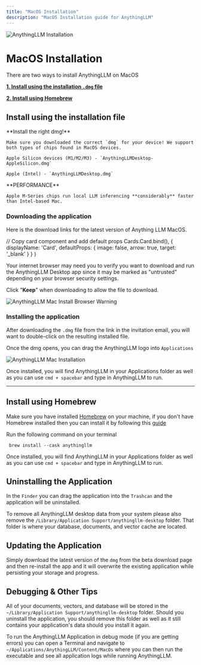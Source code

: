 ```yaml
---
title: "MacOS Installation"
description: "MacOS Installation guide for AnythingLLM"
---
```



<Image
  src="/images/getting-started/installation/macos/thumbnail.png" 
  height={1080} 
  width={1920} 
  quality={100}
  alt="AnythingLLM Installation"
/>


# MacOS Installation
There are two ways to install AnythingLLM on MacOS


**[1. Install using the installation `.dmg` file](#install-using-the-installation-file)**

**[2. Install using Homebrew](#install-using-homebrew)**


## Install using the installation file

<Callout type="warning" emoji="⚠️">
  **Install the right dmg!**

    Make sure you downloaded the correct `dmg` for your device! We support both types of chips found in MacOS devices.

    Apple Silicon devices (M1/M2/M3) - `AnythingLLMDesktop-AppleSilicon.dmg`

    Apple (Intel) - `AnythingLLMDesktop.dmg`
</Callout>


<Callout type="info" emoji="️💡">
  **PERFORMANCE**

    Apple M-Series chips run local LLM inferencing **considerably** faster than Intel-based Mac.
</Callout>


### Downloading the application
Here is the download links for the latest version of Anything LLM MacOS.

<Cards>
  <Card 
    title="MacOS (Intel-based CPU)" 
    href="https://s3.us-west-1.amazonaws.com/public.useanything.com/latest/AnythingLLMDesktop.dmg"> 
  </Card>

  <Card 
    title="MacOS (M-Series CPU)" 
    href="https://s3.us-west-1.amazonaws.com/public.useanything.com/latest/AnythingLLMDesktop-Silicon.dmg"> 
  </Card>
</Cards>

  // Copy card component and add default props
  Cards.Card.bind(),
  {
    displayName: 'Card',
    defaultProps: {
      image: false,
      arrow: true,
      target: '_blank'
    }
  }
)


Your internet browser may need you to verify you want to download and run the AnythingLLM Desktop app since it may be marked as "untrusted" depending on your browser security settings. 

Click "**Keep**" when downloading to allow the file to download.

<Image
  src="/images/getting-started/installation/macos/browser-warning.png" 
  height={1080} 
  width={1920} 
  quality={100}
  alt="AnythingLLM Mac Install Browser Warning"
/>


### Installing the application
After downloading the `.dmg` file from the link in the invitation email, you will want to double-click on the resulting installed file.

Once the dmg opens, you can drag the AnythingLLM logo into `Applications`

<Image
  src="/images/getting-started/installation/macos/install.png" 
  height={1080} 
  width={1920} 
  quality={100}
  alt="AnythingLLM Mac Installation"
/>

Once installed, you will find AnythingLLM in your Applications folder as well as you can use `cmd + spacebar` and type in AnythingLLM to run.

---

## Install using Homebrew
Make sure you have installed [Homebrew](https://brew.sh/) on your machine, if you don't have Homebrew installed then you can install it by following this [guide](https://mac.install.guide/homebrew/3)

Run the following command on your terminal
```shell copy
 brew install --cask anythingllm
```

Once installed, you will find AnythingLLM in your Applications folder as well as you can use `cmd + spacebar` and type in AnythingLLM to run.


## Uninstalling the Application
In the `Finder` you can drag the application into the `Trashcan` and the application will be uninstalled.

To remove all AnythingLLM desktop data from your system please also remove the `/Library/Application Support/anythingllm-desktop` folder. That folder is where your database, documents, and vector cache are located.


## Updating the Application
Simply download the latest version of the `dmg` from the beta download page and then re-install the app and it will overwrite the existing application while persisting your storage and progress.


##  Debugging & Other Tips
All of your documents, vectors, and database will be stored in the `~/Library/Application Support/anythingllm-desktop` folder. Should you uninstall the application, you should remove this folder as well as it still contains your application's data should you install it again.

To run the AnythingLLM Application in debug mode (if you are getting errors) you can open a Terminal and navigate to `~/Applications/AnythingLLM/Content/MacOs` where you can then run the executable and see all application logs while running AnythingLLM.

